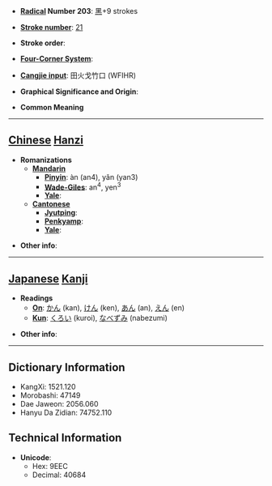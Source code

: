 * '''[[Wiktionary:Chinese radical index| Radical]] Number 203''': [[Wiktionary:Chinese radical index 黑|黑]]+9 strokes

* '''[[Wiktionary:Chinese total strokes index|Stroke number]]''': [[Wiktionary:Chinese total strokes index 21|21]]

* '''Stroke order''': 

* '''[[Wiktionary:Chinese four corner index|Four-Corner System]]''': 

* '''[[Wiktionary:Chinese Cangjie index|Cangjie input]]''': 田火戈竹口 (WFIHR)

* '''Graphical Significance and Origin''': 

* '''Common Meaning'''

----

== [[Chinese]] [[Hanzi]] ==

* '''Romanizations'''
** '''[[Mandarin]]'''
*** '''[[Pinyin]]''': àn (an4), yǎn (yan3)
*** '''[[Wade-Giles]]''': an<sup>4</sup>, yen<sup>3</sup>
*** '''[[Yale]]''': 
** '''[[Cantonese]]'''
*** '''[[Jyutping]]''':
*** '''[[Penkyamp]]''': 
*** '''[[Yale]]''': 

* '''Other info''': 

----

== [[Japanese]] [[Kanji]] ==

* '''Readings'''
** '''[[On]]''': [[かん]] (kan), [[けん]] (ken), [[あん]] (an), [[えん]] (en)
** '''[[Kun]]''': [[くろい]] (kuroi), [[なべずみ]] (nabezumi)

* '''Other info''':  

----

== Dictionary Information ==

* KangXi: 1521.120
* Morobashi: 47149
* Dae Jaweon: 2056.060
* Hanyu Da Zidian: 74752.110

== Technical Information ==

* '''Unicode''':
** Hex: 9EEC
** Decimal: 40684